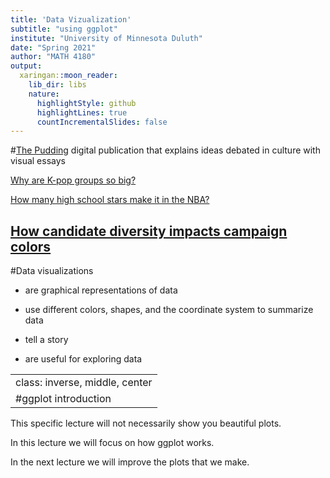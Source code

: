 ```yaml
---
title: 'Data Vizualization'
subtitle: "using ggplot"
institute: "University of Minnesota Duluth"
date: "Spring 2021"
author: "MATH 4180"
output:
  xaringan::moon_reader:
    lib_dir: libs
    nature:
      highlightStyle: github
      highlightLines: true
      countIncrementalSlides: false
---
```

#[The Pudding](https://pudding.cool/)
digital publication that explains ideas debated in culture with visual essays

[Why are K-pop groups so big?](https://pudding.cool/2020/10/kpop/)

[How many high school stars make it in the NBA?](https://pudding.cool/2019/03/hype/)

[How candidate diversity impacts campaign colors](https://pudding.cool/2020/08/campaign-colors/)
---
#Data visualizations

- are graphical representations of data

- use different colors, shapes, and the coordinate system to summarize data

- tell a story

- are useful for exploring data

---
class: inverse, middle, center
#ggplot introduction
---
This specific lecture will not necessarily show you beautiful plots.

In this lecture we will focus on how ggplot works.

In the next lecture we will improve the plots that we make.
